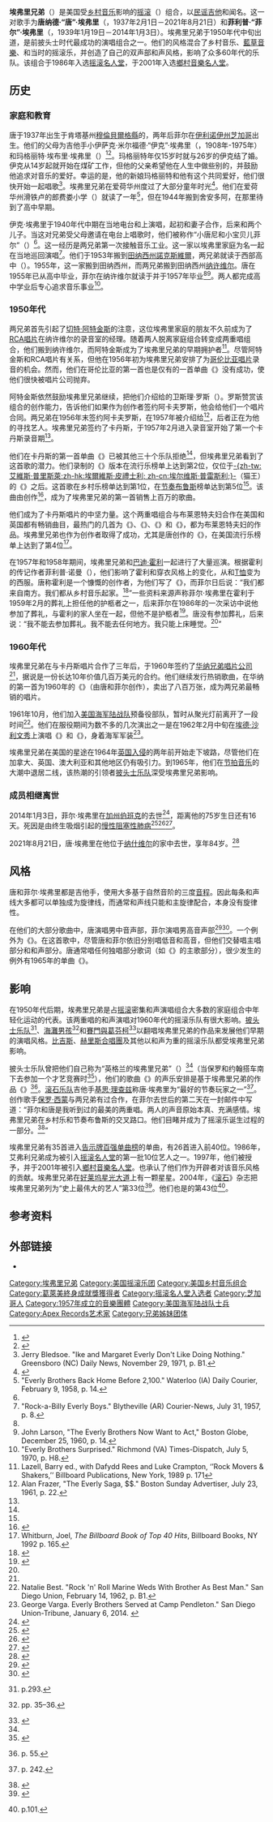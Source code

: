 {{Infobox musical artist
|name         = 埃弗里兄弟<br/>{{lang|en|The Everly Brothers}}
|image        =Everly_Brothers - Cropped.jpg
|caption      = 1958年宣传照中的菲尔（左）和唐（右）
|image_size   = 200px
|origin       = 
|background   = group_or_band
|genre        = [[乡村音乐|乡村音乐]]、[[洛卡比里|洛卡比里]]、[[摇滚|摇滚]]
|years_active = 1957年–1973年，1983年–2005年
|label        = {{link-en|卡丹斯唱片|Cadence Records}}、{{link-en|伦敦唱片|London Records}}{{small|（英国）}}、[[華納兄弟唱片公司|華納兄弟唱片公司]]、[[RCA唱片|RCA唱片]]、{{link-en|剃刀&领带公司|Razor & Tie}}、[[水星唱片|水星唱片]]
| website     = http://everlybrothers.net/
| past_members = 唐·埃弗里<Br />菲尔·埃弗里
}}
'''埃弗里兄弟'''（{{lang-en|'''The Everly Brothers'''}}）是美国受[[乡村音乐|乡村音乐]]影响的[[摇滚|摇滚]]（{{lang|en|rock and roll}}）组合，以[[民谣吉他|民谣吉他]]和{{link-en|密集和声|Close_and_open_harmony}}闻名。这一对歌手为'''唐纳德·“唐”·埃弗里'''（{{lang-en|Donald "Don" Everly}}，1937年2月1日－2021年8月21日）和'''菲利普·“菲尔”·埃弗里'''（{{lang-en|Phillip "Phil" Everly}}，1939年1月19日－2014年1月3日）。埃弗里兄弟于1950年代中旬出道，是前披头士时代最成功的演唱组合之一。他们的风格混合了乡村音乐、[[藍草音樂|藍草音樂]]、{{link-en|旧时代音乐|Old-time music}}和当时的摇滚乐，并创造了自己的双声部和声风格，影响了众多60年代的乐队。该组合于1986年入选[[摇滚名人堂|摇滚名人堂]]，于2001年入选[[鄉村音樂名人堂|鄉村音樂名人堂]]。

== 历史 ==
=== 家庭和教育 ===
唐于1937年出生于肯塔基州[[穆倫貝爾格縣_(肯塔基州)|穆倫貝爾格縣]]的{{link-en|布朗尼 (穆倫貝爾格縣)|Brownie|布朗尼}}，两年后菲尔在[[伊利诺伊州|伊利诺伊州]][[芝加哥|芝加哥]]出生。他们的父母为吉他手小伊萨克·米尔福德·“伊克”·埃弗里（{{lang-en|Isaac Milford "Ike" Everly, Jr.}}，1908年-1975年）和玛格丽特·埃布里·埃弗里（{{lang-en|Margaret Embry Everly}}）<ref name="AMG">{{cite web | last = Unterberger | first = Richie | authorlink =  | title = Biography of The Everly Brothers | publisher = AllMusic Guide  | url ={{Allmusic|class=artist|id=p4208|pure_url=yes}} | format = | doi = | accessdate = September 20, 2009}}</ref><ref>{{cite web |url=http://www.wargs.com/other/everly.html |title=Ancestry of the Everly Brothers |publisher=Wargs.com |accessdate=2014-01-05 |archive-date=2020-08-21 |archive-url=https://web.archive.org/web/20200821013207/http://www.wargs.com/other/everly.html |dead-url=no }}</ref>。玛格丽特年仅15岁时就与26岁的伊克结了婚。伊克从14岁起就开始在煤矿工作，但他的父亲希望他在人生中做些别的，并鼓励他追求对音乐的爱好。幸运的是，他的新娘玛格丽特和他有这个共同爱好，他们很快开始一起唱歌<ref>Jerry Bledsoe. "Ike and Margaret Everly Don't Like Doing Nothing." Greensboro (NC) Daily News, November 29, 1971, p. B1.</ref>。埃弗里兄弟在爱荷华州{{link-en|舍安多阿|Shenandoah}}度过了大部分童年时光<ref name="Radioiowa">{{cite web|url=http://www.radioiowa.com/2014/01/05/shenandoahs-phil-everly-of-everly-brothers-fame-dead-at-74/|title=Shenandoah’s Phil Everly, of Everly Brothers fame, dead at 74|last=Henderson|first=O. Kay|date=January 5, 2014|publisher=Radio Iowa|accessdate=19 January 2014|archive-date=2020-11-25|archive-url=https://web.archive.org/web/20201125055645/https://www.radioiowa.com/2014/01/05/shenandoahs-phil-everly-of-everly-brothers-fame-dead-at-74/|dead-url=no}}</ref>。他们在爱荷华州滑铁卢的郎费娄小学（{{lang|en|Longfellow Elementary School}}）就读了一年<ref>"Everly Brothers Back Home Before 2,100." Waterloo (IA) Daily Courier, February 9, 1958, p. 14.</ref>，但在1944年搬到舍安多阿，在那里待到了高中早期。

伊克·埃弗里于1940年代中期在当地电台{{link-en|KMA|KMA (AM)}}和{{lang|en|KFNF}}上演唱，起初和妻子合作，后来和两个儿子。当这对兄弟受父母邀请在电台上唱歌时，他们被称作“小唐尼和小宝贝儿菲尔”（{{lang|en|Little Donnie and Baby Boy Phil}}）<ref name=NYTPareles/>。这一经历是两兄弟第一次接触音乐工业。这一家以埃弗里家庭为名一起在当地巡回演唱<ref>"Rock-a-Billy Everly Boys." Blytheville (AR) Courier-News, July 31, 1957, p. 8.</ref>。他们于1953年搬到[[田纳西州|田纳西州]][[諾克斯維爾|諾克斯維爾]]，两兄弟就读于西部高中（{{lang|en|West High School}}）。1955年，这一家搬到田纳西州{{link-en|麦迪逊 (田纳西州)|Madison, Tennessee|麦迪逊}}，而两兄弟搬到田纳西州[[纳许维尔|纳许维尔]]。唐在1955年已从高中毕业，菲尔在纳许维尔就读于{{link-en|皮波第展示学校|University_School_of_Nashville}}并于1957年毕业<ref name="RSinterview"/><ref> John Larson, "The Everly Brothers Now Want to Act," Boston Globe, December 25, 1960, p. 14. </ref>。两人都完成高中学业后专心追求音乐事业<ref>"Everly Brothers Surprised." Richmond (VA) Times-Dispatch, July 5, 1970, p. H8.</ref>。

=== 1950年代 ===
两兄弟首先引起了[[切特·阿特金斯|切特·阿特金斯]]的注意，这位埃弗里家庭的朋友不久前成为了[[RCA唱片|RCA唱片]]在纳许维尔的录音室的经理。随着两人脱离家庭组合转变成两重唱组合，他们搬到纳许维尔，而阿特金斯成为了埃弗里兄弟的早期拥护者<ref name="Lazell p. 171">Lazell, Barry ed., with Dafydd Rees and Luke Crampton, ‘’Rock Movers & Shakers,’’ Billboard Publications, New York, 1989 p. 171</ref>。尽管阿特金斯和RCA唱片有关系，但他在1956年初为埃弗里兄弟安排了为[[哥伦比亚唱片|哥伦比亚唱片]]录音的机会。然而，他们在哥伦比亚的第一首也是仅有的一首单曲《{{lang|en|Keep A' Lovin' Me}}》没有成功，使他们很快被唱片公司抛弃。

阿特金斯依然鼓励埃弗里兄弟继续，把他们介绍给{{link-en|阿卡夫罗斯音乐发行公司|Acuff-Rose Music}}的卫斯理·罗斯（{{lang|en|Wesley Rose}}）。罗斯赞赏该组合的创作能力，告诉他们如果作为创作者签约阿卡夫罗斯，他会给他们一个唱片合同。两兄弟在1956年末签约阿卡夫罗斯，在1957年被介绍给{{link-en|阿奇·布莱耶|Archie Bleyer}}<ref>Alan Frazer, "The Everly Saga, $$." Boston Sunday Advertiser, July 23, 1961, p. 22.</ref>，后者正在为他的{{link-en|卡丹斯唱片|Cadence Records}}寻找艺人。埃弗里兄弟签约了卡丹斯，于1957年2月进入录音室开始了第一个卡丹斯录音期<ref name="Lazell p. 171"/>。

他们在卡丹斯的第一首单曲《{{lang|en|{{link-en|Bye Bye Love|Bye_Bye_Love_(The_Everly_Brothers_song)}}}}》已被其他三十个乐队拒绝<ref name="Lazell p. 171"/>，但埃弗里兄弟看到了这首歌的潜力。他们录制的《{{lang|en|Bye Bye Love}}》版本在流行乐榜单上达到第2位，仅位于[[埃爾維斯·皮禮士利|-{zh-tw:艾維斯·普里斯萊;zh-hk:埃爾維斯·皮禮士利; zh-cn:埃尔维斯·普雷斯利;}-]]（猫王）的《{{lang|en|{{link-en|(Let Me Be Your) Teddy Bear|(Let Me Be Your) Teddy Bear}}}}》之后。这首歌在乡村乐榜单达到第1位，在[[节奏布鲁斯|节奏布鲁斯]]榜单达到第5位<ref name="Lazell p. 171"/>。该曲由{{link-en|布莱恩特夫妇|Felice and Boudleaux Bryant}}创作<ref name=pc9>{{cite web |url=http://digital.library.unt.edu/ark:/67531/metadc19757/m1/ |title=Show 9 – Tennessee Firebird: American country music before and after Elvis. [Part 1] |accessdate=2014-08-29 |archive-date=2020-08-01 |archive-url=https://web.archive.org/web/20200801003602/https://digital.library.unt.edu/ark:/67531/metadc19757/m1/ |dead-url=no }}</ref>，成为了埃弗里兄弟的第一首销售上百万的歌曲。

他们成为了卡丹斯唱片的中坚力量。这个两重唱组合与布莱恩特夫妇合作在美国和英国都有畅销曲目，最热门的几首为《{{lang|en|{{link-en|Wake Up Little Susie|Wake Up Little Susie}}}}》、《{{lang|en|[[All_I_have_to_do_is_dream|All I have to do is dream]]}}》、《{{lang|en|{{link-en|Bird Dog|Bird_Dog_(song)}}}}》和《{{lang|en|Problems}}》，都为布莱恩特夫妇的作品。埃弗里兄弟也作为创作者取得了成功，尤其是唐创作的《{{lang|en|{{link-en|(Till) I Kissed You|(Till) I Kissed You}}}}》，在美国流行乐榜单上达到了第4位<ref>Whitburn, Joel, ''The Billboard Book of Top 40 Hits'', Billboard Books, NY 1992 p. 165.</ref>。

在1957年和1958年期间，埃弗里兄弟和[[巴迪·霍利|巴迪·霍利]]一起进行了大量巡演。根据霍利的传记作者菲利普·诺曼（{{lang|en|Philip Norman}}），他们影响了霍利和{{link-en|蟋蟀乐队|the Crickets}}穿衣风格上的变化，从{{lang|en|[[Levi's|Levi's]]}}和[[T恤|T恤]]变为{{link-en|常春藤联盟风格|Ivy League (clothes)}}的西服。唐称霍利是一个慷慨的创作者，为他们写了《{{lang|en|Wishing}}》，而菲尔日后说：“我们都来自南方。我们都从乡村音乐起家。<ref name="Philip Norman 1996">{{cite book |first=Philip |last=Norman |year=1996 |title=Buddy Holly: The Definitive Biography of Buddy Holly |publisher=Macmillan |location=London |isbn=0-306-80715-7 }}</ref>”一些资料来源声称菲尔·埃弗里在霍利于1959年2月的葬礼上担任他的护柩者之一，后来菲尔在1986年的一次采访中说他参加了葬礼，与霍利的家人坐在一起，但他不是护柩者<ref name="RSinterview">{{cite news|url=http://www.rollingstone.com/music/news/the-rolling-stone-interview-the-everly-brothers-19860508|title=The Rolling Stone Interview: The Everly Brothers|last=Loder|first=Kurt|date=May 8, 1986|work=[[Rolling_Stone|Rolling Stone]]|accessdate=29 May 2014|archive-date=2017-12-29|archive-url=https://web.archive.org/web/20171229212510/https://www.rollingstone.com/music/news/the-rolling-stone-interview-the-everly-brothers-19860508|dead-url=no}}</ref>。唐没有参加葬礼，后来说：“我不能去参加葬礼。我不能去任何地方。我只能上床睡觉。<ref name="Philip Norman 1996"/>”

=== 1960年代 ===
埃弗里兄弟在与卡丹斯唱片合作了三年后，于1960年签约了[[华纳兄弟唱片公司|华纳兄弟唱片公司]]<ref name="AMG"/>，据说是一份长达10年价值几百万美元的合约。他们继续发行热销歌曲，在华纳的第一首为1960年的《{{lang|en|{{link-en|Cathy's Clown|Cathy's Clown}}}}》（由唐和菲尔创作），卖出了八百万张，成为两兄弟最畅销的唱片。

1961年10月，他们加入[[美国海军陆战队|美国海军陆战队]]预备役部队，暂时从聚光灯前离开了一段时间<ref> Natalie Best. "Rock 'n' Roll Marine Weds With Brother As Best Man." San Diego Union, February 14, 1962, p. B1. </ref>。他们在服役期间为数不多的几次演出之一是在1962年2月中旬在[[埃德·沙利文秀|埃德·沙利文秀]]上演唱《{{lang|en|Jezebel}}》和《{{lang|en|Crying In The Rain}}》，身着海军军装<ref>George Varga. Everly Brothers Served at Camp Pendleton." San Diego Union-Tribune, January 6, 2014. {{cite web |url=http://www.utsandiego.com/news/2014/Jan/06/everly-brothers-served-at-camp-pendleton/ |title=存档副本 |accessdate=2014-06-01 |deadurl=yes |archiveurl=https://web.archive.org/web/20140903052412/http://www.utsandiego.com/news/2014/Jan/06/everly-brothers-served-at-camp-pendleton/ |archivedate=2014-09-03 }}</ref>。

埃弗里兄弟在美国的星途在1964年[[英国入侵|英国入侵]]的两年前开始走下坡路，尽管他们在加拿大、英国、澳大利亚和其他地区仍有吸引力。到1965年，他们在[[节拍音乐|节拍音乐]]的大潮中退居二线，该热潮的引领者[[披头士乐队|披头士乐队]]深受埃弗里兄弟影响。

=== 成员相继离世 ===
2014年1月3日，菲尔·埃弗里在[[加州|加州]][[伯班克_(加利福尼亚州)|伯班克]]的{{link-en|神眷圣约瑟夫医疗中心|Providence Saint Joseph Medical Center}}去世<ref name="CNN">{{cite web|url=http://www.cnn.com/2014/01/03/showbiz/singer-phil-everly-dies/|title=Singer Phil Everly -- half of legendary Everly Brothers -- dies|last=Botelho|first=Greg|author2=Todd Leopold|date=January 4, 2014|publisher=[[CNN|CNN]]|accessdate=28 May 2014|archive-date=2020-10-30|archive-url=https://web.archive.org/web/20201030050756/https://www.cnn.com/2014/01/03/showbiz/singer-phil-everly-dies/|dead-url=no}}</ref>，距离他的75岁生日还有16天。死因是由终生吸烟引起的[[慢性阻塞性肺病|慢性阻塞性肺病]]<ref name="BBC">{{cite web |author=BBC |url=http://www.bbc.co.uk/news/entertainment-arts-25601185 |title=US Musician Phil Everly dies aged 74 |publisher=BBC |date=2014-01-04 |accessdate=2014-01-04 |archive-date=2020-11-29 |archive-url=https://web.archive.org/web/20201129074637/https://www.bbc.co.uk/news/entertainment-arts-25601185 |dead-url=no }}</ref><ref name=PhilDeathIndependent>{{cite news|last=Saul|first=Heather|title=Phil Everly dead: World mourns younger of US rock and roll duo The Everly Brothers|url=http://www.independent.co.uk/news/people/news/everly-brothers-phil-dies-aged-74-9038640.html|accessdate=4 January 2014|newspaper=[[The_Independent|The Independent]]|date=4 January 2014|archive-date=2014-06-26|archive-url=https://web.archive.org/web/20140626030235/http://www.independent.co.uk/news/people/news/everly-brothers-phil-dies-aged-74-9038640.html|dead-url=no}}</ref><ref name="LATimesObit">{{cite news|url=http://articles.latimes.com/2014/jan/04/local/la-me-phil-everly-20140104|title=Half of rock vocal duo the Everly Brothers|last=Lewis|first=Randy|date=January 4, 2014|work=[[Los_Angeles_Times|Los Angeles Times]]|accessdate=28 May 2014|archive-url=https://web.archive.org/web/20140529052828/http://articles.latimes.com/2014/jan/04/local/la-me-phil-everly-20140104|archive-date=2014-05-29|dead-url=yes}}</ref>。

2021年8月21日，唐·埃弗里在他位于[[纳什维尔|纳什维尔]]的家中去世，享年84岁。<ref>{{cite news|url=https://www.hollywoodreporter.com/news/music-news/don-everly-country-rock-duo-the-everly-brothers-dies-at-84-1235001251/|first=Trilby|last=Beresford|title=Don Everly, Half of Country Rock Duo The Everly Brothers, Dies at 84|publisher=[[Hollywood_Reporter|Hollywood Reporter]]|date=2021-08-21|accessdate=2021-08-22|archive-date=2021-08-27|archive-url=https://web.archive.org/web/20210827144723/https://www.hollywoodreporter.com/news/music-news/don-everly-country-rock-duo-the-everly-brothers-dies-at-84-1235001251/|dead-url=no}}</ref>

== 风格 ==
唐和菲尔·埃弗里都是吉他手，使用大多基于自然音阶的三度[[音程|音程]]。因此每条和声线大多都可以单独成为旋律线，而通常和声线只能和主旋律配合，本身没有旋律性。

在他们的大部分歌曲中，唐演唱男中音声部，菲尔演唱男高音声部<ref>{{cite web|url=http://blogs.sacurrent.com/sasound/phil-everly-of-the-everly-brothers-dead-at-74/|title=Phil Everly of the Everly Brothers, Dead at 74|publisher=San Antonio Current|accessdate=January 10, 2014|deadurl=yes|archiveurl=https://web.archive.org/web/20140111061023/http://blogs.sacurrent.com/sasound/phil-everly-of-the-everly-brothers-dead-at-74/|archivedate=2014年1月11日}}</ref><ref>{{cite web|url=http://www.wsws.org/en/articles/2014/01/07/ever-j07.html|title=An appreciation of Phil Everly and the Everly Brothers|publisher=World Socialist Web Site|accessdate=January 10, 2014|archive-date=2020-10-01|archive-url=https://web.archive.org/web/20201001232800/https://www6.wsws.org/en/articles/2014/01/07/ever-j07.html|dead-url=no}}</ref>。一个例外为《{{lang|en|{{link-en|Devoted to You|Devoted_to_You_(song)}}}}》。在这首歌中，尽管唐和菲尔依旧分别唱低音和高音，但他们交替唱主唱部分和和声部分。唐通常唱任何独唱部分歌词（如《{{lang|en|Bye Bye Love}}》的主歌部分），很少发生的例外有1965年的单曲《{{lang|en|It's All Over}}》。

== 影响 ==
在1950年代后期，埃弗里兄弟是占[[摇滚|摇滚]]密集和声演唱组合大多数的家庭组合中年轻化运动的代表。该两重唱的和声演唱对1960年代的摇滚乐队有很大影响。[[披头士乐队|披头士乐队]]<ref>{{cite book|author=MacDonald, Ian|title=Revolution in the Head: The Beatles' Records and the Sixties|publisher=Random House|year=1997|isbn=0-7126-6697-4}} p.293.</ref>、[[海灘男孩|海灘男孩]]<ref>{{cite book|author=Granata, Charles L.|title=I Just Wasn't Made for These Times: Brian Wilson and the Making of ''Pet Sounds''|publisher=MQ Publications|year=2003|isbn=1-903318-57-2}} pp. 35–36.</ref>和[[賽門與葛芬柯|賽門與葛芬柯]]<ref name="RS100">{{cite web|url=http://www.rollingstone.com/music/lists/100-greatest-artists-of-all-time-19691231/the-everly-brothers-20110420|title=100 Greatest Artists: 33. The Everly Brothers|last=Simon|first=Paul|date=April 20, 2011|work=[[Rolling_Stone|Rolling Stone]]|accessdate=19 January 2014|archive-date=2017-12-01|archive-url=https://web.archive.org/web/20171201034628/https://www.rollingstone.com/music/lists/100-greatest-artists-of-all-time-19691231/the-everly-brothers-20110420|dead-url=no}}</ref>以翻唱埃弗里兄弟的作品来发展他们早期的演唱风格。[[比吉斯|比吉斯]]、[[赫里斯合唱團|赫里斯合唱團]]及其他以和声为重的摇滚乐队都受埃弗里兄弟影响。

披头士乐队曾把他们自己称为“英格兰的埃弗里兄弟”（{{lang|en|the English Everly Brothers}}）<ref name=PhilDeathIndependent/>（当保罗和约翰搭车南下去参加一个才艺竞赛时<ref>{{cite journal|last=Leach|first=Sam|title=Birth of the Beatles|journal=16 Scoop: Beatles, Complete Story from Birth to now published by 16 Magazine|year=1965|page=11}}</ref>），他们的歌曲《{{lang|en|[[Please_Please_Me_(單曲)|Please Please Me]]}}》的声乐安排是基于埃弗里兄弟的作品《{{lang|en|{{link-en|Cathy's Clown|Cathy's Clown}}}}》<ref>{{cite book|author=MacDonald, Ian|title=Revolution in the Head: The Beatles' Records and the Sixties|publisher=Random House|year=1997|isbn=0-7126-6697-4}} p. 55.</ref>。[[滚石乐队|滚石乐队]]吉他手[[基思·理查兹|基思·理查兹]]称唐·埃弗里为“最好的节奏玩家之一”<ref>{{cite book|author=Richards/James Fox, |title=Life|publisher=Little, Brown and Company|year=2010|isbn=978-0-316-03438-8}} p. 242.</ref>。创作歌手[[保罗·西蒙|保罗·西蒙]]与两兄弟有过合作，在菲尔去世后的第二天在一封邮件中写道：“菲尔和唐是我听到过的最美的两重唱。两人的声音原始本真、充满感情。埃弗里兄弟在乡村乐和节奏布鲁斯的交叉路口。他们目睹并成为了摇滚乐诞生过程的一部分。<ref name=NYTPareles>{{cite news|last=Pareles|first=Jon|title=Phil Everly, Half of a Pioneer Rock Duo That Inspired Generations, Dies at 74|url=http://www.nytimes.com/2014/01/05/arts/music/phil-everly-half-of-pioneer-rock-duo-dies-at-74.html?_r=0|accessdate=4 January 2014|newspaper=[[The_New_York_Times|The New York Times]]|date=4 January 2014|archive-date=2020-12-13|archive-url=https://web.archive.org/web/20201213195724/https://www.nytimes.com/2014/01/05/arts/music/phil-everly-half-of-pioneer-rock-duo-dies-at-74.html?_r=0|dead-url=no}}</ref>”

埃弗里兄弟有35首进入[[告示牌百强单曲榜|告示牌百强单曲榜]]的单曲，有26首进入前40位。1986年，艾弗利兄弟成为被引入[[摇滚名人堂|摇滚名人堂]]的第一批10位艺人之一。1997年，他们被授予{{link-en|格莱美终生成就奖|Grammy Lifetime Achievement Award}}，并于2001年被引入[[鄉村音樂名人堂|鄉村音樂名人堂]]。{{link-en|洛卡比里名人堂|Rockabilly Hall of Fame}}也承认了他们作为开辟者对该音乐风格的贡献。埃弗里兄弟在[[好莱坞星光大道|好莱坞星光大道]]上有一颗星星。2004年，《[[滚石_(杂志)|滚石]]》杂志把埃弗里兄弟列为“史上最伟大的艺人”第33位<ref name="RSimmortals">{{cite web|url=http://www.rollingstone.com/news/story/5939214/the_immortals_the_first_fifty/|title=The Immortals: The First Fifty|work=Rolling Stone|accessdate=2013-12-03|archive-date=2012-02-22|archive-url=https://www.webcitation.org/65eRnSuAa?url=http://www.rollingstone.com/music/lists/100-greatest-artists-of-all-time-19691231|dead-url=no}}</ref>。他们也是{{link-en|英国最畅销单曲艺人榜单|List of best-selling music artists in the United Kingdom in singles sales}}的第43位<ref>{{cite book|author=MacDonald, Ian|title=Revolution in the Head: The Beatles' Records and the Sixties|publisher=Random House|year=1997|isbn=0-7126-6697-4}} p.101.</ref>。

== 参考资料 ==
{{Reflist|2}}

== 外部链接 ==
{{Commons category|The Everly Brothers}}
*{{Allmusic|artist|p4208}}

{{Authority control}}
{{摇滚名人堂1986届入选者}}

{{DEFAULTSORT:Everly Brothers, The}}
[[Category:埃弗里兄弟|Category:埃弗里兄弟]]
[[Category:美国摇滚乐团|Category:美国摇滚乐团]]
[[Category:美国乡村音乐组合|Category:美国乡村音乐组合]]
[[Category:葛萊美終身成就獎獲得者|Category:葛萊美終身成就獎獲得者]]
[[Category:摇滚名人堂入选者|Category:摇滚名人堂入选者]]
[[Category:芝加哥人|Category:芝加哥人]]
[[Category:1957年成立的音樂團體|Category:1957年成立的音樂團體]]
[[Category:美国海军陆战队士兵|Category:美国海军陆战队士兵]]
[[Category:Apex_Records艺术家|Category:Apex Records艺术家]]
[[Category:兄弟姊妹团体|Category:兄弟姊妹团体]]